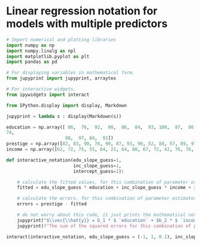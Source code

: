 # Linear regression notation for models with multiple predictors

```python
# Import numerical and plotting libraries
import numpy as np
import numpy.linalg as npl
import matplotlib.pyplot as plt
import pandas as pd

# For displaying variables in mathematical form.
from jupyprint import jupyprint, arraytex

# For interactive widgets.
from ipywidgets import interact

from IPython.display import display, Markdown

jupyprint = lambda s : display(Markdown(s))
```

```python
education = np.array([ 86,  76,  92,  90,  86,  84,  93, 100,  87,  86,
74,
                      98,  97, 84,  91])
prestige = np.array([82, 83, 90, 76, 90, 87, 93, 90, 52, 88, 57, 89, 97, 59, 73])
income = np.array([62, 72, 75, 55, 64, 21, 64, 80, 67, 72, 42, 76, 76, 41, 48])
```

```python
def interactive_notation(edu_slope_guess=1,
                         inc_slope_guess=1,
                         intercept_guess=1):

    # calculate the fitted values, for this combination of parameter estimates
    fitted = edu_slope_guess * education + inc_slope_guess * income + intercept_guess

    # calculate the errors, for this combination of parameter estimates
    errors = prestige - fitted

    # do not worry about this code, it just prints the mathematical notation below this cell
    jupyprint("$\\vec{\\hat{y}} = b_1 * $ `education` + $b_2 * $ `income` +   $\\text{c} $")
    jupyprint(f"The sum of the squared errors for this combination of parameter estimates is <b> {round(np.sum(errors**2), 2)} </b>")

interact(interactive_notation, edu_slope_guess = (-1, 1, 0.1), inc_slope_guess = (-1, 1, 0.1), intercept_guess = (-10, 10, 0.1))
```
